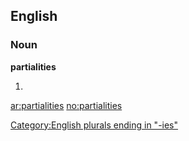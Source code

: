==English==

===Noun===
'''partialities'''

# {{plural of|[[partiality]]}}

[[Category:English plurals ending in "-ies"]]

[[ar:partialities]]
[[no:partialities]]